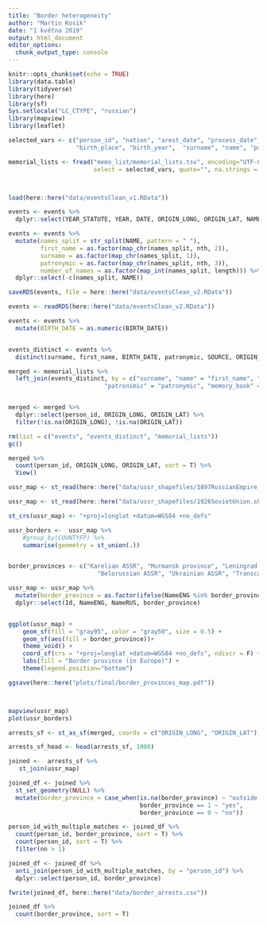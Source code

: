 ```yaml
---
title: "Border heterogeneity"
author: "Martin Kosík"
date: "1 května 2019"
output: html_document
editor_options: 
  chunk_output_type: console
---
```


```r
knitr::opts_chunk$set(echo = TRUE)
library(data.table)
library(tidyverse)
library(here)
library(sf)
Sys.setlocale("LC_CTYPE", "russian") 
library(mapview)
library(leaflet)
```

```r

selected_vars <- c("person_id", "nation", "arest_date", "process_date","live_place", 
                   "birth_place", "birth_year",  "surname", "name", "patronimic", "memory_book")

memorial_lists <- fread("memo_list/memorial_lists.tsv", encoding="UTF-8", sep="\t", 
                        select = selected_vars, quote="", na.strings = "None")



load(here::here("data/eventsClean_v1.RData"))

events <- events %>% 
  dplyr::select(YEAR_STATUTE, YEAR, DATE, ORIGIN_LONG, ORIGIN_LAT, NAME, BIRTH_DATE, SOURCE)

events <- events %>% 
  mutate(names_split = str_split(NAME, pattern = " "),
         first_name = as.factor(map_chr(names_split, nth, 2)),
         surname = as.factor(map_chr(names_split, 1)),
         patronymic = as.factor(map_chr(names_split, nth, 3)),
         number_of_names = as.factor(map_int(names_split, length))) %>% 
  dplyr::select(-c(names_split, NAME))

saveRDS(events, file = here::here("data/eventsClean_v2.RData"))

events <- readRDS(here::here("data/eventsClean_v2.RData"))

events <- events %>% 
  mutate(BIRTH_DATE = as.numeric(BIRTH_DATE))


events_distinct <- events %>% 
  distinct(surname, first_name, BIRTH_DATE, patronymic, SOURCE, ORIGIN_LONG, ORIGIN_LAT)

merged <- memorial_lists %>% 
  left_join(events_distinct, by = c("surname", "name" = "first_name", "birth_year" = "BIRTH_DATE",
                           "patronimic" = "patronymic", "memory_book" = "SOURCE"))


merged <- merged %>% 
  dplyr::select(person_id, ORIGIN_LONG, ORIGIN_LAT) %>% 
  filter(!is.na(ORIGIN_LONG), !is.na(ORIGIN_LAT))

rm(list = c("events", "events_distinct", "memorial_lists"))
gc()

merged %>% 
  count(person_id, ORIGIN_LONG, ORIGIN_LAT, sort = T) %>% 
  View()

```


```r
ussr_map <- st_read(here::here("data/ussr_shapefiles/1897RussianEmpire.shp"))

ussr_map <- st_read(here::here("data/ussr_shapefiles/1926SovietUnion.shp"))

st_crs(ussr_map) <- "+proj=longlat +datum=WGS84 +no_defs"

ussr_borders <-  ussr_map %>% 
    #group_by(COUNTYFP) %>% 
    summarise(geometry = st_union(.))


border_provinces <- c("Karelian ASSR", "Murmansk province", "Leningrad province", "Pskov province", 
                         "Belorussian ASSR", "Ukrainian ASSR", "Transcaucasian SFSR")

ussr_map <- ussr_map %>% 
  mutate(border_province = as.factor(ifelse(NameENG %in% border_provinces, 1, 0))) %>% 
  dplyr::select(Id, NameENG, NameRUS, border_province)


ggplot(ussr_map) +
    geom_sf(fill = "gray95", color = "gray50", size = 0.5) +
    geom_sf(aes(fill = border_province))+
    theme_void() +
    coord_sf(crs = "+proj=longlat +datum=WGS84 +no_defs", ndiscr = F) + 
    labs(fill = "Border province (in Europe)") + 
    theme(legend.position="bottom")

ggsave(here::here("plots/final/border_provinces_map.pdf"))



mapview(ussr_map)
plot(ussr_borders)

arrests_sf <- st_as_sf(merged, coords = c("ORIGIN_LONG", "ORIGIN_LAT"), crs = 4326) 

arrests_sf_head <- head(arrests_sf, 1000)

joined <-  arrests_sf %>%
   st_join(ussr_map) 

joined_df <- joined %>% 
  st_set_geometry(NULL) %>% 
  mutate(border_province = case_when(is.na(border_province) ~ "outside USSR",
                                     border_province == 1 ~ "yes", 
                                     border_province == 0 ~ "no"))

person_id_with_multiple_matches <- joined_df %>% 
  count(person_id, border_province, sort = T) %>% 
  count(person_id, sort = T) %>% 
  filter(nn > 1)

joined_df <- joined_df %>% 
  anti_join(person_id_with_multiple_matches, by = "person_id") %>% 
  dplyr::select(person_id, border_province)

fwrite(joined_df, here::here("data/border_arrests.csv"))

joined_df %>% 
  count(border_province, sort = T) 

```

